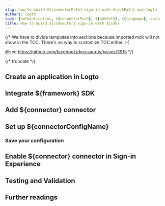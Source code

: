 ```yaml
---
slug: how-to-build-${connectorPath}-sign-in-with-${sdkPath}-and-logto
authors: logto
tags: [authentication, ${connectorPath}, ${sdkPath}, ${language}, social-sign-in, sign-in, login]
title: How to build ${connector} sign-in with ${sdk}
---
```


{/*
  We have to divide templates into sections because imported mdx will not show in the TOC.
  There's no way to customize TOC either. :-)

  @see https://github.com/facebook/docusaurus/issues/3915
*/}



{/* truncate */}

<Intro connector={connector} sdk="${sdk}" link="${sdkOfficialLink}" />

## Create an application in Logto

<CreateApplication type="${appType}" framework="${framework}" />

## Integrate ${framework} SDK

<IntegrateSdk />

## Add ${connector} connector

<AddSocialConnector connector={connector} framework="${framework}" />

## Set up ${connectorConfigName}

<ConnectorGuide />

### Save your configuration

<SaveYourConfiguration connector={connector} />

## Enable ${connector} connector in Sign-in Experience

<EnableSocialConnector connector={connector} />

## Testing and Validation

<TestingAndValidation connector={connector} sdk="${sdk}" />

## Further readings

<FurtherReadings />